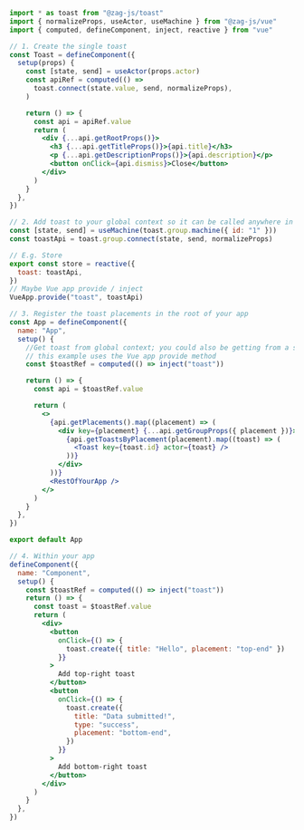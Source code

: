 ```jsx
import * as toast from "@zag-js/toast"
import { normalizeProps, useActor, useMachine } from "@zag-js/vue"
import { computed, defineComponent, inject, reactive } from "vue"

// 1. Create the single toast
const Toast = defineComponent({
  setup(props) {
    const [state, send] = useActor(props.actor)
    const apiRef = computed(() =>
      toast.connect(state.value, send, normalizeProps),
    )

    return () => {
      const api = apiRef.value
      return (
        <div {...api.getRootProps()}>
          <h3 {...api.getTitleProps()}>{api.title}</h3>
          <p {...api.getDescriptionProps()}>{api.description}</p>
          <button onClick={api.dismiss}>Close</button>
        </div>
      )
    }
  },
})

// 2. Add toast to your global context so it can be called anywhere in the app
const [state, send] = useMachine(toast.group.machine({ id: "1" }))
const toastApi = toast.group.connect(state, send, normalizeProps)

// E.g. Store
export const store = reactive({
  toast: toastApi,
})
// Maybe Vue app provide / inject
VueApp.provide("toast", toastApi)

// 3. Register the toast placements in the root of your app
const App = defineComponent({
  name: "App",
  setup() {
    //Get toast from global context; you could also be getting from a store,
    // this example uses the Vue app provide method
    const $toastRef = computed(() => inject("toast"))

    return () => {
      const api = $toastRef.value

      return (
        <>
          {api.getPlacements().map((placement) => (
            <div key={placement} {...api.getGroupProps({ placement })}>
              {api.getToastsByPlacement(placement).map((toast) => (
                <Toast key={toast.id} actor={toast} />
              ))}
            </div>
          ))}
          <RestOfYourApp />
        </>
      )
    }
  },
})

export default App

// 4. Within your app
defineComponent({
  name: "Component",
  setup() {
    const $toastRef = computed(() => inject("toast"))
    return () => {
      const toast = $toastRef.value
      return (
        <div>
          <button
            onClick={() => {
              toast.create({ title: "Hello", placement: "top-end" })
            }}
          >
            Add top-right toast
          </button>
          <button
            onClick={() => {
              toast.create({
                title: "Data submitted!",
                type: "success",
                placement: "bottom-end",
              })
            }}
          >
            Add bottom-right toast
          </button>
        </div>
      )
    }
  },
})
```
